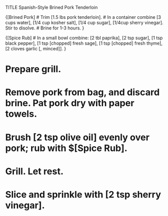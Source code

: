 TITLE Spanish-Style Brined Pork Tenderloin

{[Brined Pork]
# Trim [1.5 lbs pork tenderloin].
# In a container combine [3 cups water], [1/4 cup kosher salt], [1/4 cup sugar], [1/4cup sherry vinegar]. Stir to disolve.
# Brine for 1-3 hours. 
}
 
{[Spice Rub]
# In a small bowl combine: [2 tbl paprika], [2 tsp sugar], [1 tsp black pepper], [1 tsp [chopped] fresh sage], [1 tsp [chopped] fresh thyme], [2 cloves garlic [, minced]]. 
}

# Prepare grill.
# Remove pork from bag, and discard brine. Pat pork dry with paper towels. 
# Brush [2 tsp olive oil] evenly over pork; rub with $[Spice Rub].
# Grill. Let rest.
# Slice and sprinkle with [2 tsp sherry vinegar].

